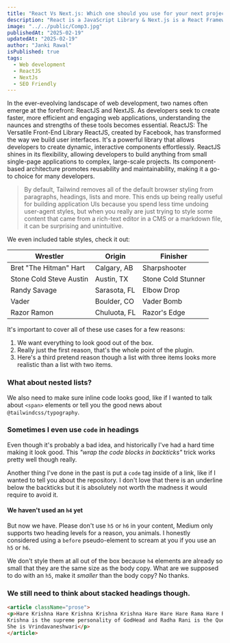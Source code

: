 ```yaml
---
title: "React Vs Next.js: Which one should you use for your next project in 2025?"
description: "React is a JavaScript Library & Next.js is a React Framework"
image: "../../public/Comp3.jpg"
publishedAt: "2025-02-19"
updatedAt: "2025-02-19"
author: "Janki Rawal"
isPublished: true
tags: 
  - Web development
  - ReactJS
  - NextJs
  - SEO Friendly
---
```

In the ever-eveolving landscape of web development, two names often emerge at the forefront: ReactJS and NextJS. As developers seek to create faster, more efficient and engaging web applications, understanding the naunces and strengths of these tools becomes essential.
ReactJS: The Versatile Front-End Library
ReactJS, created by Facebook, has transformed the way we build user interfaces. It's a powerful library that allows developers to create dynamic, interactive components effortlessly. ReactJS shines in its flexibility, allowing developers to build anything from small single-page applications to complex, large-scale projects. Its component-based architecture promotes reusability and maintainability, making it a go-to choice for many developers. 
> By default, Tailwind removes all of the default browser styling from paragraphs, headings, lists and more. This ends up being really useful for building application UIs because you spend less time undoing user-agent styles, but when you really are just trying to style some content that came from a rich-text editor in a CMS or a markdown file, it can be surprising and unintuitive.

We even included table styles, check it out:

| Wrestler                | Origin       | Finisher           |
| ----------------------- | ------------ | ------------------ |
| Bret "The Hitman" Hart  | Calgary, AB  | Sharpshooter       |
| Stone Cold Steve Austin | Austin, TX   | Stone Cold Stunner |
| Randy Savage            | Sarasota, FL | Elbow Drop         |
| Vader                   | Boulder, CO  | Vader Bomb         |
| Razor Ramon             | Chuluota, FL | Razor's Edge       |


It's important to cover all of these use cases for a few reasons:

1.  We want everything to look good out of the box.
2.  Really just the first reason, that's the whole point of the plugin.
3.  Here's a third pretend reason though a list with three items looks more realistic than a list with two items.

 ### What about nested lists?

 We also need to make sure inline code looks good, like if I wanted to talk about `<span>` elements or tell you the good news about `@tailwindcss/typography`.

### Sometimes I even use `code` in headings

Even though it's probably a bad idea, and historically I've had a hard time making it look good. This _"wrap the code blocks in backticks"_ trick works pretty well though really.

Another thing I've done in the past is put a `code` tag inside of a link, like if I wanted to tell you about the  repository. I don't love that there is an underline below the backticks but it is absolutely not worth the madness it would require to avoid it.

#### We haven't used an `h4` yet

But now we have. Please don't use `h5` or `h6` in your content, Medium only supports two heading levels for a reason, you animals. I honestly considered using a `before` pseudo-element to scream at you if you use an `h5` or `h6`.

We don't style them at all out of the box because `h4` elements are already so small that they are the same size as the body copy. What are we supposed to do with an `h5`, make it _smaller_ than the body copy? No thanks.

### We still need to think about stacked headings though.

``` Html showLineNumbers {1-2,4} /Krishna/ title="index.html" caption="this is the supreme power"
<article className="prose">
<p>Hare Krishna Hare Krishna Krishna Krishna Hare Hare Hare Rama Hare Rama Rama Rama Hare Hare
Krishna is the supreme personality of GodHead and Radha Rani is the Queen of Krishna or heart of Krishna
She is Vrindavaneshwari</p>
</article>
```
